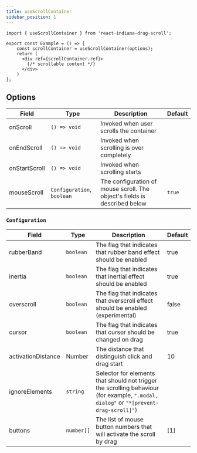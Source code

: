 ```yaml
---
title: useScrollContainer
sidebar_position: 1
---
```


```tsx
import { useScrollContainer } from 'react-indiana-drag-scroll';

export const Example = () => {
    const scrollContainer = useScrollContainer(options);
    return (
      <div ref={scrollContainer.ref}>
        {/* scrollable content */}
      </div>
    )
};
```

## Options

| Field              | Type           | Description                                                                               | Default |
| ------------------ | -------------- | ----------------------------------------------------------------------------------------- | ------- |
| onScroll           | `() => void`   | Invoked when user scrolls the container                                                   |
| onEndScroll        | `() => void`   | Invoked when scrolling is over completely                                                 |
| onStartScroll      | `() => void`   | Invoked when scrolling starts                                                             |
| mouseScroll        | `Configuration`, `boolean` | The configuration of mouse scroll. The object's fields is described below    | `true`

### `Configuration`

| Field              | Type         | Description                                                                               | Default |
| ------------------ | ------------ | ----------------------------------------------------------------------------------------- | ------- |
| rubberBand         | `boolean`    | The flag that indicates that rubber band effect should be enabled                         | true    |
| inertia            | `boolean`    | The flag that indicates that inertial effect should be enabled                            | true    |
| overscroll         | `boolean`    | The flag that indicates that overscroll effect should be enabled (experimental)           | false   |
| cursor             | `boolean`    | The flag that indicates that cursor should be changed on drag                             | true    |
| activationDistance | Number       | The distance that distinguish click and drag start                                        | 10      |
| ignoreElements     | `string`     | Selector for elements that should not trigger the scrolling behaviour (for example, `".modal, dialog"` or `"*[prevent-drag-scroll]"`) |
| buttons            | `number[]`   | The list of mouse button numbers that will activate the scroll by drag                    | [1]


